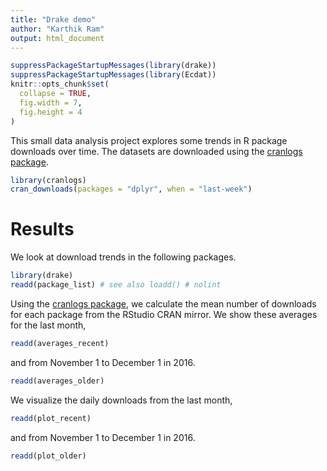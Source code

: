 ```yaml
---
title: "Drake demo"
author: "Karthik Ram"
output: html_document
---
```


```r
suppressPackageStartupMessages(library(drake))
suppressPackageStartupMessages(library(Ecdat))
knitr::opts_chunk$set(
  collapse = TRUE,
  fig.width = 7,
  fig.height = 4
)
```

This small data analysis project explores some trends in R package downloads over time. The datasets are downloaded using the [cranlogs package](https://github.com/metacran/cranlogs).

```r
library(cranlogs)
cran_downloads(packages = "dplyr", when = "last-week")
```


# Results

We look at download trends in the following packages.

```r
library(drake)
readd(package_list) # see also loadd() # nolint
```

Using the [cranlogs package](https://github.com/metacran/cranlogs), we calculate the mean number of downloads for each package from the RStudio CRAN mirror. We show these averages for the last month,

```r
readd(averages_recent)
```

and from November 1 to December 1 in 2016.

```r
readd(averages_older)
```

We visualize the daily downloads from the last month,

```r
readd(plot_recent)
```

and from November 1 to December 1 in 2016.

```r
readd(plot_older)
```
